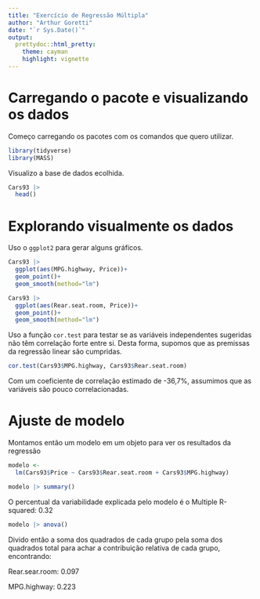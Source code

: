 ```yaml
---
title: "Exercício de Regressão Múltipla"
author: "Arthur Goretti"
date: "`r Sys.Date()`"
output:
  prettydoc::html_pretty:
    theme: cayman
    highlight: vignette
---
```


# Carregando o pacote e visualizando os dados
Começo carregando os pacotes com os comandos que quero utilizar.
```r
library(tidyverse)
library(MASS)
```

Visualizo a base de dados ecolhida.
```r
Cars93 |> 
  head()
```

# Explorando visualmente os dados

Uso o `ggplot2` para gerar alguns gráficos.
```r
Cars93 |> 
  ggplot(aes(MPG.highway, Price))+
  geom_point()+
  geom_smooth(method="lm")

Cars93 |> 
  ggplot(aes(Rear.seat.room, Price))+
  geom_point()+
  geom_smooth(method="lm")
```

Uso a função `cor.test` para testar se as variáveis independentes sugeridas não têm correlação forte entre si. Desta forma, supomos que as premissas da regressão linear são cumpridas.
```r
cor.test(Cars93$MPG.highway, Cars93$Rear.seat.room)
```

Com um coeficiente de correlação estimado de -36,7%, assumimos que as variáveis são pouco correlacionadas.

# Ajuste de modelo

Montamos então um modelo em um objeto para ver os resultados da regressão
```r
modelo <- 
  lm(Cars93$Price ~ Cars93$Rear.seat.room + Cars93$MPG.highway)

modelo |> summary()
```

O percentual da variabilidade explicada pelo modelo é o Multiple R-squared: 0.32
```r
modelo |> anova()
```

Divido então a soma dos quadrados de cada grupo pela soma dos quadrados total para achar a contribuição relativa de cada grupo, encontrando:

Rear.sear.room: 0.097

MPG.highway: 0.223